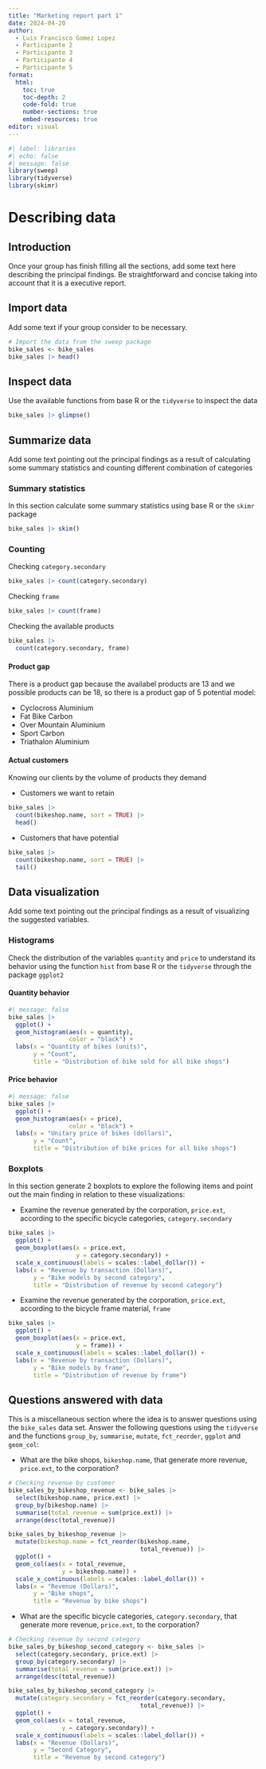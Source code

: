 ---
title: "Marketing report part 1"
date: 2024-04-20
author: 
  - Luis Francisco Gomez Lopez   
  - Participante 2
  - Participante 3
  - Participante 4
  - Participante 5
format: 
  html:
    toc: true
    toc-depth: 2
    code-fold: true
    number-sections: true
    embed-resources: true
editor: visual
---

```{r }
#| label: libraries
#| echo: false
#| message: false
library(sweep)
library(tidyverse)
library(skimr)
```

# Describing data

## Introduction

Once your group has finish filling all the sections, add some text here describing the principal findings. Be straightforward and concise taking into account that it is a executive report.

## Import data

Add some text if your group consider to be necessary.

```{r}
# Import the data from the sweep package
bike_sales <- bike_sales
bike_sales |> head()
```

## Inspect data

Use the available functions from base R or the `tidyverse` to inspect the data

```{r}
bike_sales |> glimpse()
```

## Summarize data

Add some text pointing out the principal findings as a result of calculating some summary statistics and counting different combination of categories

### Summary statistics

In this section calculate some summary statistics using base R or the `skimr` package

```{r}
bike_sales |> skim()
```

### Counting

Checking `category.secondary`

```{r}
bike_sales |> count(category.secondary)
```

Checking `frame`

```{r}
bike_sales |> count(frame)
```

Checking the available products

```{r}
bike_sales |> 
  count(category.secondary, frame)
```

#### Product gap

There is a product gap because the availabel products are 13 and we possible products can be 18, so there is a product gap of 5 potential model:

-   Cyclocross Aluminium
-   Fat Bike Carbon
-   Over Mountain Aluminium
-   Sport Carbon
-   Triathalon Aluminium

#### Actual customers

Knowing our clients by the volume of products they demand

-   Customers we want to retain

```{r}
bike_sales |> 
  count(bikeshop.name, sort = TRUE) |> 
  head()
```

-   Customers that have potential

```{r}
bike_sales |> 
  count(bikeshop.name, sort = TRUE) |> 
  tail()
```

## Data visualization

Add some text pointing out the principal findings as a result of visualizing the suggested variables.

### Histograms

Check the distribution of the variables `quantity` and `price` to understand its behavior using the function `hist` from base R or the `tidyverse` through the package `ggplot2`

#### Quantity behavior

```{r}
#| message: false
bike_sales |> 
  ggplot() +
  geom_histogram(aes(x = quantity),
                 color = "black") +
  labs(x = "Quantity of bikes (units)",
       y = "Count",
       title = "Distribution of bike sold for all bike shops")
```

#### Price behavior

```{r}
#| message: false
bike_sales |> 
  ggplot() +
  geom_histogram(aes(x = price),
                 color = "black") +
  labs(x = "Unitary price of bikes (dollars)",
       y = "Count",
       title = "Distribution of bike prices for all bike shops")
```

### Boxplots

In this section generate 2 boxplots to explore the following items and point out the main finding in relation to these visualizations:

-   Examine the revenue generated by the corporation, `price.ext`, according to the specific bicycle categories, `category.secondary`

```{r}
bike_sales |> 
  ggplot() +
  geom_boxplot(aes(x = price.ext, 
                   y = category.secondary)) +
  scale_x_continuous(labels = scales::label_dollar()) +
  labs(x = "Revenue by transaction (Dollars)",
       y = "Bike models by second category",
       title = "Distribution of revenue by second category")
```


-   Examine the revenue generated by the corporation, `price.ext`, according to the bicycle frame material, `frame`

```{r}
bike_sales |> 
  ggplot() +
  geom_boxplot(aes(x = price.ext, 
                   y = frame)) +
  scale_x_continuous(labels = scales::label_dollar()) +
  labs(x = "Revenue by transaction (Dollars)",
       y = "Bike models by frame",
       title = "Distribution of revenue by frame") 
```

## Questions answered with data

This is a miscellaneous section where the idea is to answer questions using the `bike_sales` data set. Answer the following questions using the `tidyverse` and the functions `group_by`, `summarise`, `mutate`, `fct_reorder`, `ggplot` and `geom_col`:

-   What are the bike shops, `bikeshop.name`, that generate more revenue, `price.ext`, to the corporation?

```{r}
# Checking revenue by customer
bike_sales_by_bikeshop_revenue <- bike_sales |> 
  select(bikeshop.name, price.ext) |> 
  group_by(bikeshop.name) |> 
  summarise(total_revenue = sum(price.ext)) |> 
  arrange(desc(total_revenue))

bike_sales_by_bikeshop_revenue |> 
  mutate(bikeshop.name = fct_reorder(bikeshop.name, 
                                     total_revenue)) |> 
  ggplot() +
  geom_col(aes(x = total_revenue, 
               y = bikeshop.name)) +
  scale_x_continuous(labels = scales::label_dollar()) +
  labs(x = "Revenue (Dollars)",
       y = "Bike shops",
       title = "Revenue by bike shops")
```

-   What are the specific bicycle categories, `category.secondary`, that generate more revenue, `price.ext`, to the corporation?

```{r}
# Checking revenue by second category
bike_sales_by_bikeshop_second_category <- bike_sales |> 
  select(category.secondary, price.ext) |> 
  group_by(category.secondary) |> 
  summarise(total_revenue = sum(price.ext)) |> 
  arrange(desc(total_revenue))

bike_sales_by_bikeshop_second_category |> 
  mutate(category.secondary = fct_reorder(category.secondary, 
                                     total_revenue)) |> 
  ggplot() +
  geom_col(aes(x = total_revenue, 
               y = category.secondary)) +
  scale_x_continuous(labels = scales::label_dollar()) +
  labs(x = "Revenue (Dollars)",
       y = "Second Category",
       title = "Revenue by second category")
```
